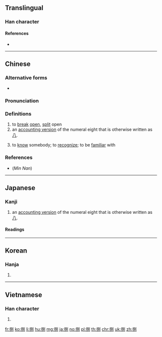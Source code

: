 ==Translingual==

===Han character===
{{Han char|rn=64|rad=手|as=07|sn=10|four=52000|canj=QRSN|ids=⿰扌别}}

====References====
* {{Han ref|kx=0433.180|dkj=12141|dj=0783.010|hdz=31883.050|uh=634C|ud=25420|bh=AEC3|bd=44739}}

----

==Chinese==
{{zh-forms}}

===Alternative forms===
* {{sense|to know}} {{zh-l|八}}

===Pronunciation===
{{zh-pron
|m=bā
|c=baat3
|mn=pat/bat
|cat=n,num
}}

===Definitions===
{{zh-hanzi}}

# to [[break]] [[open]], [[split]] open
# an [[:w:Chinese numbers#Numeral characters|accounting version]] of the numeral eight that is otherwise written as [[八]].
# {{cx|Min Nan|lang=zh}} to [[know]] somebody; to [[recognize]]; to be [[familiar]] with

===References===
*(''Min Nan'') {{thcwd|6014}}
----

==Japanese==

===Kanji===
{{ja-kanji|grade=|rs=手07}}

# an [[:w:Japanese numerals#Formal numbers|accounting version]] of the numeral eight that is otherwise written as [[八]].

====Readings====
{{ja-readings|on=[[はつ]] (hatsu), [[はち]] (hachi), [[べつ]] (betsu)|kun=[[さばく]] (sabaku), [[さばける]] (sabakeru), [[はけ]] (hake), [[さばき]] (sabaki)}}

----

==Korean==

===Hanja===
{{ko-hanja|hangeul=팔|eumhun=|rv=pal|mr=p'al|y=phal}}

# {{defn|lang=ko|sort=手07}}

----

==Vietnamese==

===Han character===
{{vi-hantu|[[bịt]], [[bát]], [[bít]], [[xốc]], [[bắt]]|rs=手07}}

# {{defn|lang=vi|sort=手07}}

[[fr:捌]]
[[ko:捌]]
[[li:捌]]
[[hu:捌]]
[[mg:捌]]
[[ja:捌]]
[[no:捌]]
[[pl:捌]]
[[th:捌]]
[[chr:捌]]
[[uk:捌]]
[[zh:捌]]